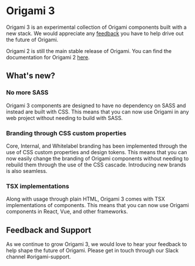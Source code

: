 
<Meta title="Welcome" />

# Origami 3

Origami 3 is an experimental collection of Origami components built with a new stack. We would appreciate any [feedback](#feedback-and-support) you have to help drive out the future of Origami.

Origami 2 is still the main stable release of Origami. You can find the documentation for Origami 2 [here](https://origami.ft.com/).

## What's new?

### No more SASS

Origami 3 components are designed to have no dependency on SASS and instead are built with CSS. This means that you can now use Origami in any web project without needing to build with SASS.

### Branding through CSS custom properties

Core, Internal, and Whitelabel branding has been implemented through the use of CSS custom properties and design tokens. This means that you can now easily change the branding of Origami components without needing to rebuild them through the use of the CSS cascade. Introducing new brands is also seamless.

### TSX implementations

Along with usage through plain HTML, Origami 3 comes with TSX implementations of components. This means that you can now use Origami components in React, Vue, and other frameworks.

## Feedback and Support

As we continue to grow Origami 3, we would love to hear your feedback to help shape the future of Origami. Please get in touch through our Slack channel #origami-support.

